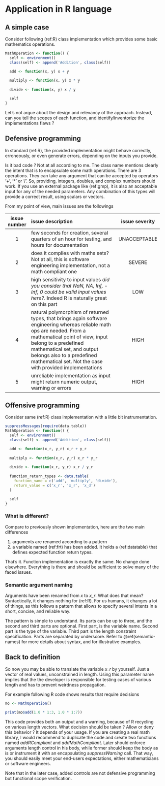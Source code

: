 # Application in R language

## A simple case 

Consider following (ref:R) class implementation which provides some basic mathematics operations. 

```r
MathOperation <- function() {
  self <- environment()
  class(self) <- append('Addition', class(self))

  add <- function(x, y) x + y
  
  multiply <- function(x, y) x * y
  
  divide <- function(x, y) x / y

  self
}
```

Let's not argue about the design and relevancy of the approach. Instead, can you tell the scopes of each function, and identify/inventorize the implementations flaws ? 

## Defensive programming 

In standard (ref:R), the provided implementation might behave correctly, erroneously, or even generate errors, depending on the inputs you provide. 

Is it bad code ? Not at all according to me. The class name mentions clearly the intent that is to encapsulate some math operations. There are 3 operations. They can take any argument that can be accepted by operators '+', '*' or '/'. So, providing, integers, doubles, and complex numbers should work. If you use an external package like (ref:gmp), it is also an acceptable input for any of the needed parameters. Any combination of this types will provide a correct result, using scalars or vectors. 

From my point of view, main issues are the followings

issue number | issue description | issue severity
:------:|:----------------------------------------------------|:--------------:
1 | few seconds for creation, several quarters of an hour for testing, and hours for documentation | UNACCEPTABLE
2 | does it complies with maths sets? Not at all, this is software engineering implementation, not a math compliant one | SEVERE
3 | high sensitivity to input values <cite class='comment'>did you consider that NaN, NA, Inf, -Inf, 0 could be valid input values here?</cite>. Indeed R is naturally great on this part | LOW
4 | natural polymorphism of returned types, that brings again software engineering whereas reliable math ops are needed. From a mathematical point of view, input belong to a predefined mathematical set, and output belongs also to a predefined mathematical set. Not the case with provided implementations | HIGH
5 | unreliable implementation as input might return numeric output, warning or errors | HIGH


## Offensive programming

Consider same (ref:R) class implementation with a little bit instrumentation. 

```r
suppressMessages(require(data.table))
MathOperation <- function() {
  self <- environment()
  class(self) <- append('Addition', class(self))

  add <- function(x_r, y_r) x_r + y_r
  
  multiply <- function(x_r, y_r) x_r * y_r
  
  divide <- function(x_r, y_r) x_r / y_r
  
  function_return_types <- data.table(
    function_name = c('add', 'multiply', 'divide'),
    return_value = c('x_r', 'x_r', 'x_d')
  )

  self
}
```

### What is different?

Compare to previously shown implementation, here are the two main differences

1. arguments are renamed according to a pattern
1. a variable named (ref:frt) has been added. It holds a (ref:datatable) that defines expected function return types. 

That's it. Function implementation is exactly the same. No change done elsewhere. Everything is there and should be sufficient to solve many of the faced issues. 


### Semantic argument naming

Arguments have been renamed from <cite class='kw'>x</cite> to <cite class='kw'>x_r</cite>. 
What does that mean? Syntactically, it changes nothing for (ref:R). For us humans, it changes a lot of things, as this follows a pattern that allows to specify several intents in a short, concise, and reliable way. 

The pattern is simple to understand. Its parts can be up to three, and the second and third parts are optional. First part, is the variable name. Second part is the type of the variable. Third part is the length constraint specification. Parts are separated by underscore. Refer to \@ref(semantic-names) for more details about syntax, and for illustrative examples. 


## Back to definition

So now you may be able to translate the variable <cite class='kw'>x_r</cite> by yourself. Just a vector of real values, unconstrained in length. Using this parameter name implies that the the developer is responsible for testing cases of various length and has to prevent weirdness propagation. 

For example following R code shows results that require decisions

```r
mo <- MathOperation()

print(mo$add(1.0 * 1:3, 1.0 * 1:7))
```

This code provides both an output and a warning, because of R recycling on various length vectors. What decision should be taken ? Allow or deny this behavior ? It depends of your usage. If you are creating a real math library, I would recommend to duplicate the code and create two functions named <cite class='kw'>addRCompliant</cite> and <cite class='kw'>addMathCompliant</cite>. Later should enforce arguments length control in his body, while former should keep the body as is or instrument it with an encapsulating <cite class='kw'>suppressWarning</cite> call. That way, you should easily meet your end-users expectations, either mathematicians or software engineers. 

Note that in the later case, added controls are not defensive programming but functional scope verification. 
